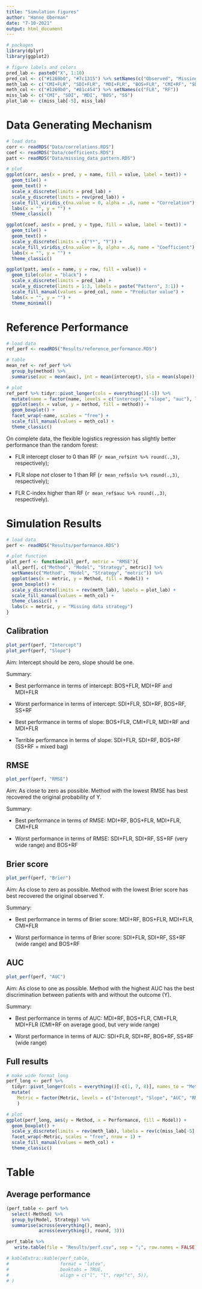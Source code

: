 ```yaml
---
title: "Simulation figures"
author: "Hanne Oberman"
date: "7-10-2021"
output: html_document
---
```


```r
# packages
library(dplyr)
library(ggplot2)

# figure labels and colors
pred_lab <- paste0("X", 1:10)
pred_col <- c("#1269b0", "#7c1315") %>% setNames(c("Observed", "Missing"))
meth_lab <- c("CMI+FLR", "SDI+FLR", "MDI+FLR", "BOS+FLR", "CMI+RF", "SDI+RF", "MDI+RF", "BOS+RF", "SS+RF")
meth_col <- c("#1269b0", "#81c454") %>% setNames(c("FLR", "RF"))
miss_lab <- c("CMI", "SDI", "MDI", "BOS", "SS")
plot_lab <- c(miss_lab[-5], miss_lab)

```

# Data Generating Mechanism

```r
# load data
corr <- readRDS("Data/correlations.RDS")
coef <- readRDS("Data/coefficients.RDS")
patt <- readRDS("Data/missing_data_pattern.RDS")

# plot
ggplot(corr, aes(x = pred, y = name, fill = value, label = text)) +
  geom_tile() +
  geom_text() +
  scale_x_discrete(limits = pred_lab) +
  scale_y_discrete(limits = rev(pred_lab)) +
  scale_fill_viridis_c(na.value = 0, alpha = .6, name = "Correlation") +
  labs(x = "", y = "") +
  theme_classic() 

ggplot(coef, aes(x = pred, y = type, fill = value, label = text)) +
  geom_tile() +
  geom_text() +
  scale_y_discrete(limits = c("Y*", "Y")) +
  scale_fill_viridis_c(na.value = 0, alpha = .6, name = "Coefficient") +
  labs(x = "", y = "") +
  theme_classic() 

ggplot(patt, aes(x = name, y = row, fill = value)) +
  geom_tile(color = "black") +
  scale_x_discrete(limits = pred_lab) +
  scale_y_discrete(limits = 1:3, labels = paste("Pattern", 3:1)) +
  scale_fill_manual(values = pred_col, name = "Predictor value") +
  labs(x = "", y = "") +
  theme_minimal() 
```

# Reference Performance

```r
# load data
ref_perf <- readRDS("Results/reference_performance.RDS")

# table
mean_ref <- ref_perf %>% 
  group_by(method) %>% 
  summarise(auc = mean(auc), int = mean(intercept), slo = mean(slope))

# plot
ref_perf %>% tidyr::pivot_longer(cols = everything()[-1]) %>% 
  mutate(name = factor(name, levels = c("intercept", "slope", "auc"), labels = c( "Intercept", "Slope","AUC"), ordered = TRUE)) %>% 
  ggplot(aes(x = value, y = method, fill = method)) +
  geom_boxplot() +
  facet_wrap(~name, scales = "free") +
  scale_fill_manual(values = meth_col) +
  theme_classic() 
```

On complete data, the flexible logistics regression has slightly better performance than the random forest:

- FLR intercept closer to 0 than RF (`r mean_ref$int %>% round(.,3)`, respectively);

- FLR slope *not* closer to 1 than RF (`r mean_ref$slo %>% round(.,3)`, respectively);

- FLR C-index higher than RF (`r mean_ref$auc %>% round(.,3)`, respectively).


# Simulation Results

```r
# load data
perf <- readRDS("Results/performance.RDS")

# plot function
plot_perf <- function(all_perf, metric = "RMSE"){
  all_perf[, c("Method", "Model", "Strategy", metric)] %>% 
  setNames(c("Method", "Model", "Strategy", "metric")) %>% 
  ggplot(aes(x = metric, y = Method, fill = Model)) +
  geom_boxplot() +
  scale_y_discrete(limits = rev(meth_lab), labels = plot_lab) +
  scale_fill_manual(values = meth_col) +
  theme_classic() +
  labs(x = metric, y = "Missing data strategy")
}
```


## Calibration

```r
plot_perf(perf, "Intercept")
plot_perf(perf, "Slope")
```
Aim: Intercept should be zero, slope should be one.

Summary:

- Best performance in terms of intercept: BOS+FLR, MDI+RF and MDI+FLR

- Worst performance in terms of intercept: SDI+FLR, SDI+RF, BOS+RF, SS+RF

- Best performance in terms of slope: BOS+FLR, CMI+FLR, MDI+RF and MDI+FLR

- Terrible performance in terms of slope: SDI+FLR, SDI+RF, BOS+RF (SS+RF = mixed bag)


## RMSE

```r
plot_perf(perf, "RMSE")
```
Aim: As close to zero as possible. Method with the lowest RMSE has best recovered the original probability of Y.

Summary:

- Best performance in terms of RMSE: MDI+RF, BOS+FLR, MDI+FLR, CMI+FLR

- Worst performance in terms of RMSE: SDI+FLR, SDI+RF, SS+RF (very wide range) and BOS+RF 


## Brier score

```r
plot_perf(perf, "Brier")
```

Aim: As close to zero as possible. Method with the lowest Brier score has best recovered the original observed Y.

Summary:

- Best performance in terms of Brier score: MDI+RF, BOS+FLR, MDI+FLR, CMI+FLR

- Worst performance in terms of Brier score: SDI+FLR, SDI+RF, SS+RF (wide range) and BOS+RF 


## AUC

```r
plot_perf(perf, "AUC")
```
Aim: As close to one as possible. Method with the highest AUC has the best discrimination between patients with and without the outcome (Y).

Summary:

- Best performance in terms of AUC: MDI+RF, BOS+FLR, CMI+FLR, MDI+FLR (CMI+RF on average good, but very wide range)

- Worst performance in terms of AUC: SDI+FLR, SDI+RF, BOS+RF, SS+RF (wide range) 


## Full results

```r
# make wide format long
perf_long <- perf %>% 
  tidyr::pivot_longer(cols = everything()[-c(1, 7, 8)], names_to = "Metric", values_to = "Performance") %>% 
  mutate(
    Metric = factor(Metric, levels = c("Intercept", "Slope", "AUC", "RMSE", "Brier"), ordered = TRUE)
    )

# plot
ggplot(perf_long, aes(y = Method, x = Performance, fill = Model)) +
  geom_boxplot() +
  scale_y_discrete(limits = rev(meth_lab), labels = rev(c(miss_lab[-5], miss_lab))) +
  facet_wrap(~Metric, scales = "free", nrow = 1) +
  scale_fill_manual(values = meth_col) +
  theme_classic()

```

# Table

## Average performance

```r
(perf_table <- perf %>% 
  select(-Method) %>% 
  group_by(Model, Strategy) %>% 
  summarise(across(everything(), mean),
            across(everything(), round, 3))) 

perf_table %>% 
   write.table(file = "Results/perf.csv", sep = ";", row.names = FALSE)

# kableExtra::kable(perf_table, 
#                   format = "latex",
#                   booktabs = TRUE,
#                   align = c("l", "l", rep("c", 5)),
# )
```

